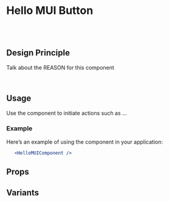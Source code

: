 

<Meta title="HelloMUIComponent" component={HelloMUIComponent} of={HelloMUIComponentStories} />

# Hello MUI Button

<Story of={HelloMUIComponentStories.Default} />
<br /> <br />


## Design Principle

Talk about the REASON for this component

<br />

## Usage

Use the  component to initiate actions such as ...

### Example

Here’s an example of using the component in your application:

```jsx
   <HelloMUIComponent />
```


## Props
 
<Controls />

## Variants 
